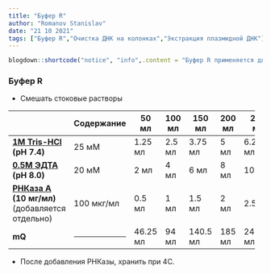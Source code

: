```yaml
---
title: "Буфер R"
author: "Romanov Stanislav"
date: "21 10 2021"
tags: ["Буфер R","Очистка ДНК на колонках","Экстракция плазмидной ДНК"]
---
```


```r

blogdown::shortcode("notice", "info",.content = "Буфер R применяется для ресуспендирования осажденных бактериальных клеток перед щелочным лизисом c последующей очисткой плазмидной ДНК на колонках с силикой.")

```

### Буфер R

-   Смешать стоковые растворы

+-----------------------------------------------------------------------------------+--------------------------------------------------------------------------+----------+--------+----------+--------+-----------+--------+
|                                                                                   | Содержание                                                               | 50 мл    | 100 мл | 150 мл   | 200 мл | 250 мл    | 1 л    |
+===================================================================================+==========================================================================+==========+========+==========+========+===========+========+
| [**1M Tris-HCl**](/labreagents/buffers/tris) **(pH 7.4)**                         | 25 мМ                                                                    | 1.25 мл  | 2.5 мл | 3.75 мл  | 5 мл   | 6.25 мл   | 25 мл  |
+-----------------------------------------------------------------------------------+--------------------------------------------------------------------------+----------+--------+----------+--------+-----------+--------+
| [**0.5М ЭДТА**](/labreagents/buffers/edta) **(pH 8.0)**                           | 20 мМ                                                                    | 2 мл     | 4 мл   | 6 мл     | 8 мл   | 10 мл     | 40 мл  |
+-----------------------------------------------------------------------------------+--------------------------------------------------------------------------+----------+--------+----------+--------+-----------+--------+
| [**РНКаза А**](/labreagents/enzymes/rnasea) **(10 мг/мл)** (добавляется отдельно) | 100 мкг/мл                                                               | 0.5 мл   | 1 мл   | 1.5 мл   | 2 мл   | 2.5 мл    | 10 мл  |
+-----------------------------------------------------------------------------------+--------------------------------------------------------------------------+----------+--------+----------+--------+-----------+--------+
| **mQ**                                                                            | ------------------------------------------------------------------------ | 46.25 мл | 94 мл  | 140.5 мл | 185 мл | 241.25 мл | 925 мл |
+-----------------------------------------------------------------------------------+--------------------------------------------------------------------------+----------+--------+----------+--------+-----------+--------+

-   После добавления РНКазы, хранить при 4С.
